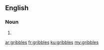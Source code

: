 ==English==

===Noun===
{{head|en|noun plural form}}

# {{plural of|gribble|lang=en}}

[[ar:gribbles]]
[[fr:gribbles]]
[[ku:gribbles]]
[[my:gribbles]]